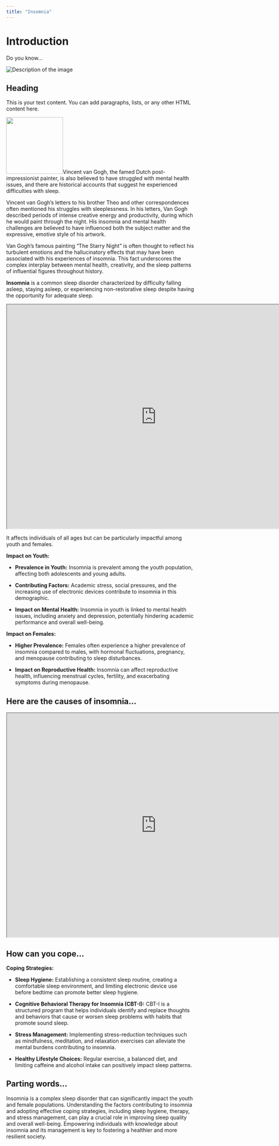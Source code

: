 ```yaml
---
title: "Insomnia"
---
```


# Introduction

Do you know...

```{=html}
<div class="image-text-container">
  <img src="vcv.jpg" alt="Description of the image">
  <div class="text-content">
    <h2>Heading</h2>
    <p>This is your text content. You can add paragraphs, lists, or any other HTML content here.</p>
  </div>
</div>
```

![](images/Vincent_van_Gogh_-_Self-Portrait_-_Google_Art_Project_(454045)-01.jpg){width="152"}![]()Vincent van Gogh, the famed Dutch post-impressionist painter, is also believed to have struggled with mental health issues, and there are historical accounts that suggest he experienced difficulties with sleep.

Vincent van Gogh's letters to his brother Theo and other correspondences often mentioned his struggles with sleeplessness. In his letters, Van Gogh described periods of intense creative energy and productivity, during which he would paint through the night. His insomnia and mental health challenges are believed to have influenced both the subject matter and the expressive, emotive style of his artwork.

Van Gogh's famous painting "The Starry Night" is often thought to reflect his turbulent emotions and the hallucinatory effects that may have been associated with his experiences of insomnia. This fact underscores the complex interplay between mental health, creativity, and the sleep patterns of influential figures throughout history.

**Insomnia** is a common sleep disorder characterized by difficulty falling asleep, staying asleep, or experiencing non-restorative sleep despite having the opportunity for adequate sleep.

```{=html}
<iframe src="https://wuyutong1234.shinyapps.io/age_gender/" width="800" height="600"></iframe> 
```
It affects individuals of all ages but can be particularly impactful among youth and females.

**Impact on Youth:**

-   **Prevalence in Youth:** Insomnia is prevalent among the youth population, affecting both adolescents and young adults.

-   **Contributing Factors:** Academic stress, social pressures, and the increasing use of electronic devices contribute to insomnia in this demographic.

-   **Impact on Mental Health:** Insomnia in youth is linked to mental health issues, including anxiety and depression, potentially hindering academic performance and overall well-being.

**Impact on Females:**

-   **Higher Prevalence:** Females often experience a higher prevalence of insomnia compared to males, with hormonal fluctuations, pregnancy, and menopause contributing to sleep disturbances.

-   **Impact on Reproductive Health:** Insomnia can affect reproductive health, influencing menstrual cycles, fertility, and exacerbating symptoms during menopause.

## Here are the causes of insomnia...

```{=html}
<iframe src="https://wuyutong1234.shinyapps.io/causes/" width="800" height="600"></iframe> 
```
## How can you cope...

**Coping Strategies:**

-   **Sleep Hygiene:** Establishing a consistent sleep routine, creating a comfortable sleep environment, and limiting electronic device use before bedtime can promote better sleep hygiene.

-   **Cognitive Behavioral Therapy for Insomnia (CBT-I):** CBT-I is a structured program that helps individuals identify and replace thoughts and behaviors that cause or worsen sleep problems with habits that promote sound sleep.

-   **Stress Management:** Implementing stress-reduction techniques such as mindfulness, meditation, and relaxation exercises can alleviate the mental burdens contributing to insomnia.

-   **Healthy Lifestyle Choices:** Regular exercise, a balanced diet, and limiting caffeine and alcohol intake can positively impact sleep patterns.

## Parting words...

Insomnia is a complex sleep disorder that can significantly impact the youth and female populations. Understanding the factors contributing to insomnia and adopting effective coping strategies, including sleep hygiene, therapy, and stress management, can play a crucial role in improving sleep quality and overall well-being. Empowering individuals with knowledge about insomnia and its management is key to fostering a healthier and more resilient society.
